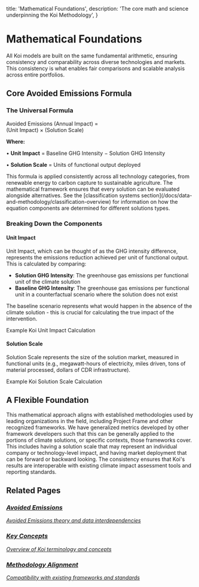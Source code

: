 
  title: 'Mathematical Foundations',
  description:
    'The core math and science underpinning the Koi Methodology',
}

# Mathematical Foundations

<PageInformationalData lastModified={lastModified} />

All Koi models are built on the same fundamental arithmetic, ensuring consistency and comparability across diverse technologies and markets. This consistency is what enables fair comparisons and scalable analysis across entire portfolios.

## Core Avoided Emissions Formula

<div className="bg-zinc-50/50 dark:bg-zinc-800/30 border border-zinc-200 dark:border-zinc-700 rounded-xl p-6 my-8">
  <div className="text-center">
    <h3 className="text-lg font-semibold text-zinc-800 dark:text-zinc-200 mb-4">The Universal Formula</h3>
    <div className="bg-white/80 dark:bg-zinc-900/50 rounded-lg p-4 border border-zinc-300 dark:border-zinc-600">
      <div className="text-xl font-mono font-semibold">
        <span className="text-zinc-700 dark:text-zinc-300">Avoided Emissions (Annual Impact)</span>
        <span className="text-zinc-500 dark:text-zinc-400 mx-2">=</span>
        <div className="mt-1">
          <span className="text-zinc-600 dark:text-zinc-300">(Unit Impact)</span>
          <span className="text-zinc-500 dark:text-zinc-400 mx-2">×</span>
          <span className="text-zinc-600 dark:text-zinc-300">(Solution Scale)</span>
        </div>
      </div>
    </div>
    <div className="mt-3 text-sm text-zinc-600 dark:text-zinc-400">
      <p><strong>Where:</strong></p>
      <p>• <strong>Unit Impact</strong> = Baseline GHG Intensity − Solution GHG Intensity</p>
      <p>• <strong>Solution Scale</strong> = Units of functional output deployed</p>
    </div>
  </div>
</div>

<Info>
This formula is applied consistently across all technology categories, from renewable energy to carbon capture to sustainable agriculture. The mathematical framework ensures that every solution can be evaluated alongside alternatives. See the [classification systems section](/docs/data-and-methodology/classification-overview) for information on how the equation components are determined for different solutions types.
</Info>

### Breaking Down the Components

#### Unit Impact 

Unit Impact, which can be thought of as the GHG intensity difference, represents the emissions reduction achieved per unit of functional output. This is calculated by comparing:

- **Solution GHG Intensity**: The greenhouse gas emissions per functional unit of the climate solution
- **Baseline GHG Intensity**: The greenhouse gas emissions per functional unit in a counterfactual scenario where the solution does not exist

<Tip>
The baseline scenario represents what would happen in the absence of the climate solution - this is crucial for calculating the true impact of the intervention.
</Tip>

<ImageZoom
  src={unitImpactImage}
  alt="Unit Impact Visualization"
  containerClassName="w-full"
  className="w-full"
/>

<p className="text-center text-sm text-zinc-600 dark:text-zinc-400 mt-2 italic">Example Koi Unit Impact Calculation</p>

#### Solution Scale 

Solution Scale represents the size of the solution market, measured in functional units (e.g., megawatt-hours of electricity, miles driven, tons of material processed, dollars of CDR infrastructure).

<ImageZoom
  src={marketImage}
  alt="Solution Scale Visualization"
  containerClassName="w-full"
  className="w-full"
/>

<p className="text-center text-sm text-zinc-600 dark:text-zinc-400 mt-2 italic">Example Koi Solution Scale Calculation</p>

## A Flexible Foundation

This mathematical approach aligns with established methodologies used by leading organizations in the field, including Project Frame and other recognized frameworks. We have generalized metrics developed by other framework developers such that this can be generally applied to the portions of climate solutions, or specific contexts, those frameworks cover. This includes having a solution scale that may represent an individual company or technology-level impact, and having market deployment that can be forward or backward looking. The consistency ensures that Koi's results are interoperable with existing climate impact assessment tools and reporting standards.

## Related Pages

<div className="grid grid-cols-1 sm:grid-cols-2 lg:grid-cols-3 gap-4 my-6">
  <a href="/docs/data-and-methodology/avoided-emissions" className="group block p-4 rounded-lg border border-zinc-200 dark:border-zinc-700 hover:border-koiGreen-300 dark:hover:border-koiGreen-400 transition-colors">
    <div className="flex items-center gap-3">
      <div className="flex h-8 w-8 items-center justify-center rounded-full bg-zinc-900/5 ring-1 ring-zinc-900/25 backdrop-blur-[2px] transition duration-300 group-hover:bg-koiGreen-100 dark:bg-white/7.5 dark:ring-white/15 dark:group-hover:bg-koiGreen-900/30">
        <i className="fa-regular fa-chart-line-up-down text-koiGreen-600 dark:text-koiGreen-400 text-sm" />
      </div>
      <div>
        <h3 className="font-semibold text-sm text-zinc-900 dark:text-white group-hover:text-koiGreen-600 dark:group-hover:text-koiGreen-400">Avoided Emissions</h3>
        <p className="text-xs text-zinc-600 dark:text-zinc-400">Avoided Emissions theory and data interdependencies</p>
      </div>
    </div>
  </a>
  
  <a href="/docs/data-and-methodology/terms-and-concepts" className="group block p-4 rounded-lg border border-zinc-200 dark:border-zinc-700 hover:border-koiOrange-300 dark:hover:border-koiOrange-400 transition-colors">
    <div className="flex items-center gap-3">
      <div className="flex h-8 w-8 items-center justify-center rounded-full bg-zinc-900/5 ring-1 ring-zinc-900/25 backdrop-blur-[2px] transition duration-300 group-hover:bg-koiOrange-100 dark:bg-white/7.5 dark:ring-white/15 dark:group-hover:bg-koiOrange-900/30">
        <i className="fa-regular fa-book text-koiOrange-600 dark:text-koiOrange-400 text-sm" />
      </div>
      <div>
        <h3 className="font-semibold text-sm text-zinc-900 dark:text-white group-hover:text-koiOrange-600 dark:group-hover:text-koiOrange-400">Key Concepts</h3>
        <p className="text-xs text-zinc-600 dark:text-zinc-400">Overview of Koi terminology and concepts</p>
      </div>
    </div>
  </a>
  
  <a href="/docs/data-and-methodology/methodology-alignment" className="group block p-4 rounded-lg border border-zinc-200 dark:border-zinc-700 hover:border-koiBlue-300 dark:hover:border-koiBlue-400 transition-colors">
    <div className="flex items-center gap-3">
      <div className="flex h-8 w-8 items-center justify-center rounded-full bg-zinc-900/5 ring-1 ring-zinc-900/25 backdrop-blur-[2px] transition duration-300 group-hover:bg-koiBlue-100 dark:bg-white/7.5 dark:ring-white/15 dark:group-hover:bg-koiBlue-900/30">
        <i className="fa-regular fa-shapes text-koiBlue-600 dark:text-koiBlue-400 text-sm" />
      </div>
      <div>
        <h3 className="font-semibold text-sm text-zinc-900 dark:text-white group-hover:text-koiBlue-600 dark:group-hover:text-koiBlue-400">Methodology Alignment</h3>
        <p className="text-xs text-zinc-600 dark:text-zinc-400">Compatibility with existing frameworks and standards</p>
      </div>
    </div>
  </a>
</div>
